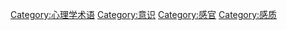 {{Commonscat|Emotions}}

[[Category:心理学术语|Category:心理学术语]]
[[Category:意识|Category:意识]]
[[Category:感官|Category:感官]]
[[Category:感质|Category:感质]]